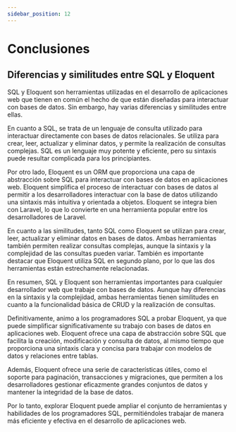 ```yaml
---
sidebar_position: 12
---
```


# Conclusiones

## Diferencias y similitudes entre SQL y Eloquent

SQL y Eloquent son herramientas utilizadas en el desarrollo de aplicaciones web que tienen en común el hecho de que están diseñadas para interactuar con bases de datos. Sin embargo, hay varias diferencias y similitudes entre ellas.

En cuanto a SQL, se trata de un lenguaje de consulta utilizado para interactuar directamente con bases de datos relacionales. Se utiliza para crear, leer, actualizar y eliminar datos, y permite la realización de consultas complejas. SQL es un lenguaje muy potente y eficiente, pero su sintaxis puede resultar complicada para los principiantes.

Por otro lado, Eloquent es un ORM que proporciona una capa de abstracción sobre SQL para interactuar con bases de datos en aplicaciones web. Eloquent simplifica el proceso de interactuar con bases de datos al permitir a los desarrolladores interactuar con la base de datos utilizando una sintaxis más intuitiva y orientada a objetos. Eloquent se integra bien con Laravel, lo que lo convierte en una herramienta popular entre los desarrolladores de Laravel.

En cuanto a las similitudes, tanto SQL como Eloquent se utilizan para crear, leer, actualizar y eliminar datos en bases de datos. Ambas herramientas también permiten realizar consultas complejas, aunque la sintaxis y la complejidad de las consultas pueden variar. También es importante destacar que Eloquent utiliza SQL en segundo plano, por lo que las dos herramientas están estrechamente relacionadas.

En resumen, SQL y Eloquent son herramientas importantes para cualquier desarrollador web que trabaje con bases de datos. Aunque hay diferencias en la sintaxis y la complejidad, ambas herramientas tienen similitudes en cuanto a la funcionalidad básica de CRUD y la realización de consultas.

Definitivamente, animo a los programadores SQL a probar Eloquent, ya que puede simplificar significativamente su trabajo con bases de datos en aplicaciones web. Eloquent ofrece una capa de abstracción sobre SQL que facilita la creación, modificación y consulta de datos, al mismo tiempo que proporciona una sintaxis clara y concisa para trabajar con modelos de datos y relaciones entre tablas.

Además, Eloquent ofrece una serie de características útiles, como el soporte para paginación, transacciones y migraciones, que permiten a los desarrolladores gestionar eficazmente grandes conjuntos de datos y mantener la integridad de la base de datos.

Por lo tanto, explorar Eloquent puede ampliar el conjunto de herramientas y habilidades de los programadores SQL, permitiéndoles trabajar de manera más eficiente y efectiva en el desarrollo de aplicaciones web.
